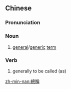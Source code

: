 {{also|总称}}
==Chinese==
{{zh-forms|s=总称}}

===Pronunciation===
{{zh-pron
|m=zǒngchēng
|c=zung2 cing1
|cat=n,v
}}

===Noun===
{{zh-noun}}

# [[general]]/[[generic]] [[term]]

===Verb===
{{zh-verb}}

# generally to be called (as)

[[zh-min-nan:總稱]]